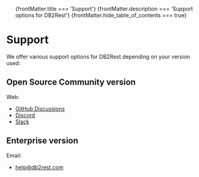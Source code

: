 <ul>
{frontMatter.title === 'Support'}
{frontMatter.description === 'Support options for DB2Rest'}
{frontMatter.hide_table_of_contents === true}
</ul>

<head>
<script type="application/ld+json">{`
    {
        "@context":"http://schema.org/",
        "@type":"Organization",
        "name":"DB2Rest Support",
        "description":"Support options for DB2Rest",
        "url":"http://db2rest.com",
        "contactPoint":[
            {"@type":"ContactPoint",
            "name":"Enterprise Support",
            "email":"help@db2rest.com",
            "contactType":"Enterprise customer service"
            },
            {
                "@type":"ContactPoint",
                "additionalType":"forum",
                "name":"GitHub Discussions",
                "url":"https://github.com/kdhrubo/db2rest/discussions",
                "contactType":"Community support"
            },
            {
                "@type":"ContactPoint",
                "name":"Discord",
                "contactType":"Community support",
                "url":"https://discord.gg/gytFPNW656"
            },
            {
                "@type":"ContactPoint",
                "name": "Slack",
                "contactType":"Community support",
                "url":"https://db2rest.slack.com/"
            }
        ]
    }
`}
</script>
</head>

<h1>Support</h1>
<p>We offer various support options for DB2Rest depending on your version used:</p>

<h2>Open Source Community version</h2>


Web:
- [GitHub Discussions](https://github.com/kdhrubo/db2rest/discussions)
- [Discord](https://discord.gg/XP7aqKsv)
- [Slack](https://db2rest.slack.com/)

<h2>Enterprise version</h2>

Email:
- [help@db2rest.com](mailto:help@db2rest.com)

